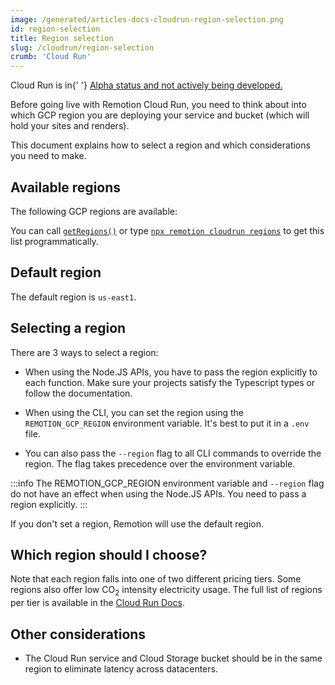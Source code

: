 ```yaml
---
image: /generated/articles-docs-cloudrun-region-selection.png
id: region-selection
title: Region selection
slug: /cloudrun/region-selection
crumb: 'Cloud Run'
---
```


<ExperimentalBadge>
	<p>
		Cloud Run is in{' '}
		<a href="/docs/cloudrun/status">
			Alpha status and not actively being developed.
		</a>
	</p>
</ExperimentalBadge>


Before going live with Remotion Cloud Run, you need to think about into which GCP region you are deploying your service and bucket (which will hold your sites and renders).

This document explains how to select a region and which considerations you need to make.

## Available regions

The following GCP regions are available:

<GcpRegionList />

You can call [`getRegions()`](/docs/cloudrun/getregions) or type [`npx remotion cloudrun regions`](/docs/cloudrun/cli/regions) to get this list programmatically.

## Default region

The default region is `us-east1`.

## Selecting a region

There are 3 ways to select a region:

- When using the Node.JS APIs, you have to pass the region explicitly to each function. Make sure your projects satisfy the Typescript types or follow the documentation.

- When using the CLI, you can set the region using the `REMOTION_GCP_REGION` environment variable. It's best to put it in a `.env` file.

- You can also pass the `--region` flag to all CLI commands to override the region. The flag takes precedence over the environment variable.

:::info
The REMOTION_GCP_REGION environment variable and `--region` flag do not have an effect when using the Node.JS APIs. You need to pass a region explicitly.
:::

If you don't set a region, Remotion will use the default region.

## Which region should I choose?

Note that each region falls into one of two different pricing tiers. Some regions also offer low CO<sub>2</sub> intensity electricity usage. The full list of regions per tier is available in the [Cloud Run Docs](https://cloud.google.com/run/docs/locations).

## Other considerations

- The Cloud Run service and Cloud Storage bucket should be in the same region to eliminate latency across datacenters.
